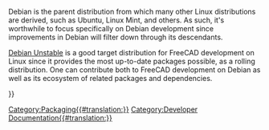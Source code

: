 <languages/>
<translate>

<!--T:1-->
Debian is the parent distribution from which many other Linux distributions are derived, such as Ubuntu, Linux Mint, and others. As such, it's worthwhile to focus specifically on Debian development since improvements in Debian will filter down through its descendants.

<!--T:2-->
[[Debian_Unstable|Debian Unstable]] is a good target distribution for FreeCAD development on Linux since it provides the most up-to-date packages possible, as a rolling distribution. One can contribute both to FreeCAD development on Debian as well as its ecosystem of related packages and dependencies.

</translate>
{{Userdocnavi{{#translation:}}}}
[[Category:Packaging{{#translation:}}]]
[[Category:Developer Documentation{{#translation:}}]]